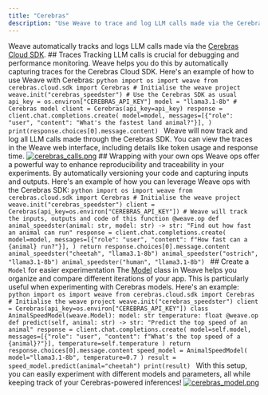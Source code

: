 ```yaml
---
title: "Cerebras"
description: "Use Weave to trace and log LLM calls made via the Cerebras Cloud SDK"
---
```

Weave automatically tracks and logs LLM calls made via the [Cerebras Cloud SDK](https://inference-docs.cerebras.ai/introduction). ## Traces Tracking LLM calls is crucial for debugging and performance monitoring. Weave helps you do this by automatically capturing traces for the Cerebras Cloud SDK. Here's an example of how to use Weave with Cerebras: ```python import os import weave from cerebras.cloud.sdk import Cerebras # Initialise the weave project weave.init("cerebras_speedster") # Use the Cerebras SDK as usual api_key = os.environ["CEREBRAS_API_KEY"] model = "llama3.1-8b" # Cerebras model client = Cerebras(api_key=api_key) response = client.chat.completions.create( model=model, messages=[{"role": "user", "content": "What's the fastest land animal?"}], ) print(response.choices[0].message.content) ``` Weave will now track and log all LLM calls made through the Cerebras SDK. You can view the traces in the Weave web interface, including details like token usage and response time. [![cerebras_calls.png](/guides/integrations/imgs/cerebras_calls.png)](https://wandb.ai/capecape/cerebras_speedster/weave/traces) ## Wrapping with your own ops Weave ops offer a powerful way to enhance reproducibility and traceability in your experiments. By automatically versioning your code and capturing inputs and outputs. Here's an example of how you can leverage Weave ops with the Cerebras SDK: ```python import os import weave from cerebras.cloud.sdk import Cerebras # Initialise the weave project weave.init("cerebras_speedster") client = Cerebras(api_key=os.environ["CEREBRAS_API_KEY"]) # Weave will track the inputs, outputs and code of this function @weave.op def animal_speedster(animal: str, model: str) -> str: "Find out how fast an animal can run" response = client.chat.completions.create( model=model, messages=[{"role": "user", "content": f"How fast can a {animal} run?"}], ) return response.choices[0].message.content animal_speedster("cheetah", "llama3.1-8b") animal_speedster("ostrich", "llama3.1-8b") animal_speedster("human", "llama3.1-8b") ``` ## Create a `Model` for easier experimentation The [Model](/guides/core-types/models) class in Weave helps you organize and compare different iterations of your app. This is particularly useful when experimenting with Cerebras models. Here's an example: ```python import os import weave from cerebras.cloud.sdk import Cerebras # Initialise the weave project weave.init("cerebras_speedster") client = Cerebras(api_key=os.environ["CEREBRAS_API_KEY"]) class AnimalSpeedModel(weave.Model): model: str temperature: float @weave.op def predict(self, animal: str) -> str: "Predict the top speed of an animal" response = client.chat.completions.create( model=self.model, messages=[{"role": "user", "content": f"What's the top speed of a {animal}?"}], temperature=self.temperature ) return response.choices[0].message.content speed_model = AnimalSpeedModel( model="llama3.1-8b", temperature=0.7 ) result = speed_model.predict(animal="cheetah") print(result) ``` With this setup, you can easily experiment with different models and parameters, all while keeping track of your Cerebras-powered inferences! [![cerebras_model.png](/guides/integrations/imgs/cerebras_model.png)](https://wandb.ai/capecape/cerebras_speedster/weave/traces)